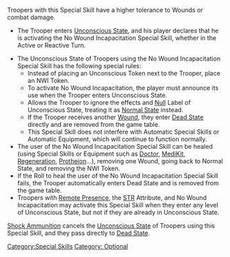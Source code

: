 {{n5-section-special-skills}}


Troopers with this Special Skill have a higher tolerance to Wounds or combat damage.

{{image | name=nwi0.jpg | style=128 }}

{{css_skillbox |black| NO WOUND INCAPACITATION | AUTOMATIC SKILL }}
{{skill-label | Optional }}
{{requirements}}
* The Trooper enters [[Unconscious State]], and his player declares that he is activating the No Wound Incapacitation Special Skill, whether in the Active or Reactive Turn.
{{effects}}
* The Unconscious State of Troopers using the No Wound Incapacitation Special Skill has the following special rules:
** Instead of placing an Unconscious Token next to the Trooper, place an NWI Token.
** To activate No Wound Incapacitation, the player must announce its use when the Trooper enters Unconscious State.
** Allows the Trooper to ignore the effects and [[Null]] Label of Unconscious State, treating it as [[Normal State]] instead.
** If the Trooper receives another [[Wound]], they enter [[Dead State]] directly and are removed from the game table.
** This Special Skill does not interfere with Automatic Special Skills or Automatic Equipment, which will continue to function normally.
* The user of the No Wound Incapacitation Special Skill can be healed (using Special Skills or Equipment such as [[Doctor]], [[MediKit]], [[Regeneration]], [[Protheion]]...), removing one Wound, going back to Normal State, and removing the NWI Token.
* If the Roll to heal the user of the No Wound Incapacitation Special Skill fails, the Trooper automatically enters Dead State and is removed from the game table.
* Troopers with [[Remote Presence]], the [[STR]] Attribute, and No Wound Incapacitation may activate this Special Skill when they enter any level of Unconscious State, but not if they are already in Unconscious State.
{{css_skillbox-end}}


{{remember-start}}
[[Shock Ammunition]] cancels the [[Unconscious State]] of Troopers using this Special Skill, and they pass directly to [[Dead State]].
{{remember-end}}




[[Category:Special Skills]]

<!-- Label and Trait categories. -->
[[Category: Optional ]]
